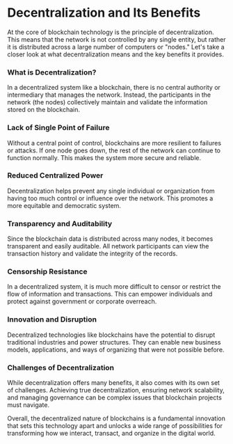 # Decentralization and Its Benefits

At the core of blockchain technology is the principle of decentralization. This means that the network is not controlled by any single entity, but rather it is distributed across a large number of computers or "nodes." Let's take a closer look at what decentralization means and the key benefits it provides.

### What is Decentralization?

In a decentralized system like a blockchain, there is no central authority or intermediary that manages the network. Instead, the participants in the network (the nodes) collectively maintain and validate the information stored on the blockchain.

### Lack of Single Point of Failure

Without a central point of control, blockchains are more resilient to failures or attacks. If one node goes down, the rest of the network can continue to function normally. This makes the system more secure and reliable.

### Reduced Centralized Power

Decentralization helps prevent any single individual or organization from having too much control or influence over the network. This promotes a more equitable and democratic system.

### Transparency and Auditability

Since the blockchain data is distributed across many nodes, it becomes transparent and easily auditable. All network participants can view the transaction history and validate the integrity of the records.

### Censorship Resistance

In a decentralized system, it is much more difficult to censor or restrict the flow of information and transactions. This can empower individuals and protect against government or corporate overreach.

### Innovation and Disruption

Decentralized technologies like blockchains have the potential to disrupt traditional industries and power structures. They can enable new business models, applications, and ways of organizing that were not possible before.

### Challenges of Decentralization

While decentralization offers many benefits, it also comes with its own set of challenges. Achieving true decentralization, ensuring network scalability, and managing governance can be complex issues that blockchain projects must navigate.

Overall, the decentralized nature of blockchains is a fundamental innovation that sets this technology apart and unlocks a wide range of possibilities for transforming how we interact, transact, and organize in the digital world.
